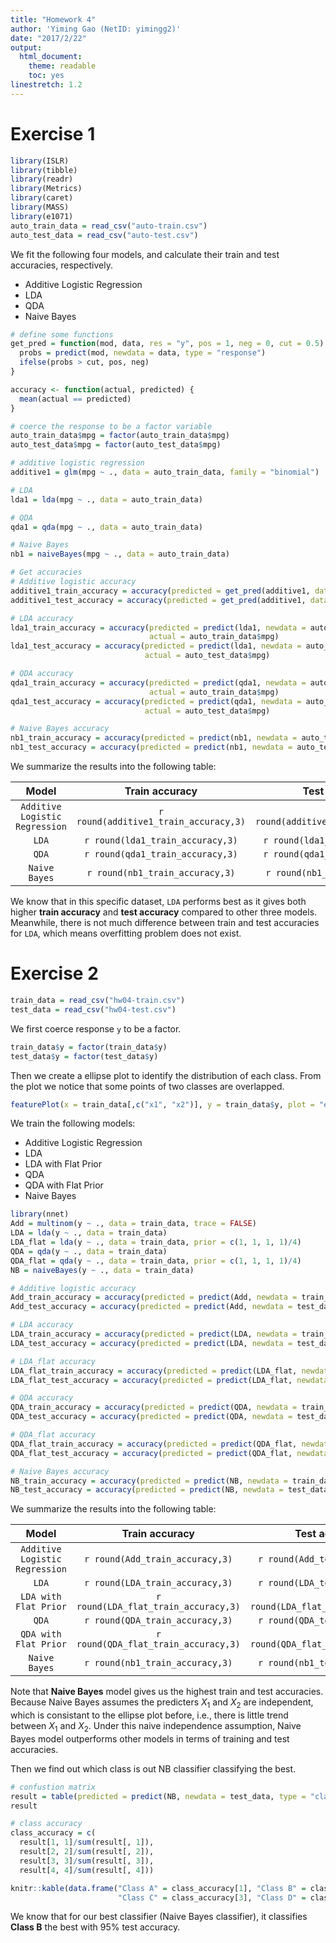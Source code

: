 ```yaml
---
title: "Homework 4"
author: 'Yiming Gao (NetID: yimingg2)'
date: "2017/2/22"
output:
  html_document:
    theme: readable
    toc: yes
linestretch: 1.2
---
```


# Exercise 1

```r
library(ISLR)
library(tibble)
library(readr)
library(Metrics)
library(caret)
library(MASS)
library(e1071)
auto_train_data = read_csv("auto-train.csv")
auto_test_data = read_csv("auto-test.csv")
```

We fit the following four models, and calculate their train and test accuracies, respectively.

- Additive Logistic Regression
- LDA
- QDA
- Naive Bayes

```r
# define some functions
get_pred = function(mod, data, res = "y", pos = 1, neg = 0, cut = 0.5) {
  probs = predict(mod, newdata = data, type = "response")
  ifelse(probs > cut, pos, neg)
}

accuracy <- function(actual, predicted) {
  mean(actual == predicted)
}

# coerce the response to be a factor variable
auto_train_data$mpg = factor(auto_train_data$mpg)
auto_test_data$mpg = factor(auto_test_data$mpg)

# additive logistic regression
additive1 = glm(mpg ~ ., data = auto_train_data, family = "binomial")

# LDA
lda1 = lda(mpg ~ ., data = auto_train_data)

# QDA
qda1 = qda(mpg ~ ., data = auto_train_data)

# Naive Bayes
nb1 = naiveBayes(mpg ~ ., data = auto_train_data)

# Get accuracies
# Additive logistic accuracy
additive1_train_accuracy = accuracy(predicted = get_pred(additive1, data = auto_train_data, res = "mpg", pos = "1", neg = "0", cut = 0.5), actual = auto_train_data$mpg)
additive1_test_accuracy = accuracy(predicted = get_pred(additive1, data = auto_test_data, res = "mpg", pos = "1", neg = "0", cut = 0.5), actual = auto_test_data$mpg)

# LDA accuracy
lda1_train_accuracy = accuracy(predicted = predict(lda1, newdata = auto_train_data)$class,
                               actual = auto_train_data$mpg)
lda1_test_accuracy = accuracy(predicted = predict(lda1, newdata = auto_test_data)$class,
                              actual = auto_test_data$mpg)

# QDA accuracy
qda1_train_accuracy = accuracy(predicted = predict(qda1, newdata = auto_train_data)$class,
                               actual = auto_train_data$mpg)
qda1_test_accuracy = accuracy(predicted = predict(qda1, newdata = auto_test_data)$class,
                              actual = auto_test_data$mpg)

# Naive Bayes accuracy
nb1_train_accuracy = accuracy(predicted = predict(nb1, newdata = auto_train_data, type = "class"), actual = auto_train_data$mpg)
nb1_test_accuracy = accuracy(predicted = predict(nb1, newdata = auto_test_data, type = "class"), actual = auto_test_data$mpg)
```

We summarize the results into the following table:

| Model   | Train accuracy     | Test accuracy         | 
|:---------:|:------------------:|:-------------------:|
| `Additive Logistic Regression` | `r round(additive1_train_accuracy,3)`  | `r round(additive1_test_accuracy,3)`   | 
| `LDA` | `r round(lda1_train_accuracy,3)`  | `r round(lda1_test_accuracy,3)`   | 
| `QDA` | `r round(qda1_train_accuracy,3)`  | `r round(qda1_test_accuracy,3)`   |
| `Naive Bayes` | `r round(nb1_train_accuracy,3)`  | `r round(nb1_test_accuracy,3)`   | 

We know that in this specific dataset, `LDA` performs best as it gives both higher **train accuracy** and **test accuracy** compared to other three models. Meanwhile, there is not much difference between train and test accuracies for `LDA`, which means overfitting problem does not exist.

# Exercise 2

```r
train_data = read_csv("hw04-train.csv")
test_data = read_csv("hw04-test.csv")
```

We first coerce response `y` to be a factor.

```r
train_data$y = factor(train_data$y)
test_data$y = factor(test_data$y)
```

Then we create a ellipse plot to identify the distribution of each class. From the plot we notice that some points of two classes are overlapped.

```r
featurePlot(x = train_data[,c("x1", "x2")], y = train_data$y, plot = "ellipse", auto.key = list(columns = 4))
```

We train the following models:

- Additive Logistic Regression
- LDA
- LDA with Flat Prior
- QDA
- QDA with Flat Prior
- Naive Bayes

```r
library(nnet)
Add = multinom(y ~ ., data = train_data, trace = FALSE)
LDA = lda(y ~ ., data = train_data)
LDA_flat = lda(y ~ ., data = train_data, prior = c(1, 1, 1, 1)/4)
QDA = qda(y ~ ., data = train_data)
QDA_flat = qda(y ~ ., data = train_data, prior = c(1, 1, 1, 1)/4)
NB = naiveBayes(y ~ ., data = train_data)

# Additive logistic accuracy
Add_train_accuracy = accuracy(predicted = predict(Add, newdata = train_data), actual = train_data$y)
Add_test_accuracy = accuracy(predicted = predict(Add, newdata = test_data), actual = test_data$y)

# LDA accuracy
LDA_train_accuracy = accuracy(predicted = predict(LDA, newdata = train_data)$class, actual = train_data$y)
LDA_test_accuracy = accuracy(predicted = predict(LDA, newdata = test_data)$class, actual = test_data$y)

# LDA_flat accuracy
LDA_flat_train_accuracy = accuracy(predicted = predict(LDA_flat, newdata = train_data)$class, actual = train_data$y)
LDA_flat_test_accuracy = accuracy(predicted = predict(LDA_flat, newdata = test_data)$class, actual = test_data$y)

# QDA accuracy
QDA_train_accuracy = accuracy(predicted = predict(QDA, newdata = train_data)$class, actual = train_data$y)
QDA_test_accuracy = accuracy(predicted = predict(QDA, newdata = test_data)$class, actual = test_data$y)

# QDA_flat accuracy
QDA_flat_train_accuracy = accuracy(predicted = predict(QDA_flat, newdata = train_data)$class, actual = train_data$y)
QDA_flat_test_accuracy = accuracy(predicted = predict(QDA_flat, newdata = test_data)$class, actual = test_data$y)

# Naive Bayes accuracy
NB_train_accuracy = accuracy(predicted = predict(NB, newdata = train_data, type = "class"), actual = train_data$y)
NB_test_accuracy = accuracy(predicted = predict(NB, newdata = test_data, type = "class"), actual = test_data$y)
```

We summarize the results into the following table:

| Model                          | Train accuracy                      | Test accuracy                      | 
|:------------------------------:|:-----------------------------------:|:----------------------------------:|
| `Additive Logistic Regression` | `r round(Add_train_accuracy,3)`     | `r round(Add_test_accuracy,3)`     | 
| `LDA`                          | `r round(LDA_train_accuracy,3)`     | `r round(LDA_test_accuracy,3)`     | 
| `LDA with Flat Prior`          | `r round(LDA_flat_train_accuracy,3)`| `r round(LDA_flat_test_accuracy,3)`| 
| `QDA`                          | `r round(QDA_train_accuracy,3)`     | `r round(QDA_test_accuracy,3)`     |
| `QDA with Flat Prior`          | `r round(QDA_flat_train_accuracy,3)`| `r round(QDA_flat_test_accuracy,3)`|
| `Naive Bayes`                  | `r round(nb1_train_accuracy,3)`     | `r round(nb1_test_accuracy,3)`     |

Note that **Naive Bayes** model gives us the highest train and test accuracies. Because Naive Bayes assumes the predicters $X_1$ and $X_2$ are independent, which is consistant to the ellipse plot before, i.e., there is little trend between $X_1$ and $X_2$. Under this naive independence assumption, Naive Bayes model outperforms other models in terms of training and test accuracies.

Then we find out which class is out NB classifier classifying the best.

```r
# confustion matrix
result = table(predicted = predict(NB, newdata = test_data, type = "class"), actual = test_data$y)
result

# class accuracy
class_accuracy = c(
  result[1, 1]/sum(result[, 1]),
  result[2, 2]/sum(result[, 2]),
  result[3, 3]/sum(result[, 3]),
  result[4, 4]/sum(result[, 4]))

knitr::kable(data.frame("Class A" = class_accuracy[1], "Class B" = class_accuracy[2],
                        "Class C" = class_accuracy[3], "Class D" = class_accuracy[4]), align = "c")
```

We know that for our best classifier (Naive Bayes classifier), it classifies **Class B** the best with $95\%$ test accuracy.